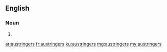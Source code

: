 ==English==

===Noun===
{{head|en}}

# {{plural of|austringer}}

[[ar:austringers]]
[[fr:austringers]]
[[ku:austringers]]
[[mg:austringers]]
[[my:austringers]]